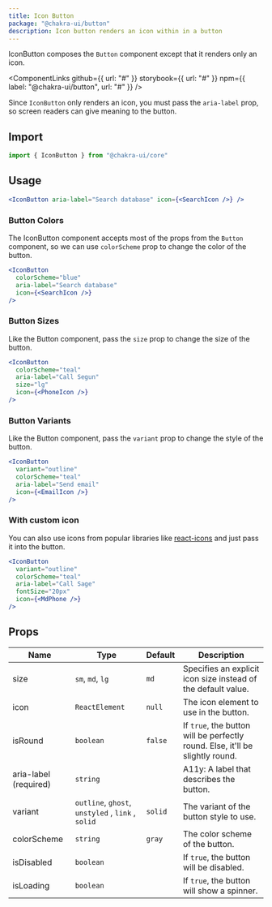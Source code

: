 ```yaml
---
title: Icon Button
package: "@chakra-ui/button"
description: Icon button renders an icon within in a button
---
```



IconButton composes the `Button` component except that it renders only an icon.

<ComponentLinks
  github={{ url: "#" }}
  storybook={{ url: "#" }}
  npm={{ label: "@chakra-ui/button", url: "#" }}
/>

<carbon-ad></carbon-ad>

Since `IconButton` only renders an icon, you must pass the `aria-label` prop, so
screen readers can give meaning to the button.

## Import

```js
import { IconButton } from "@chakra-ui/core"
```

## Usage

```jsx
<IconButton aria-label="Search database" icon={<SearchIcon />} />
```

### Button Colors

The IconButton component accepts most of the props from the `Button` component,
so we can use `colorScheme` prop to change the color of the button.

```jsx
<IconButton
  colorScheme="blue"
  aria-label="Search database"
  icon={<SearchIcon />}
/>
```

### Button Sizes

Like the Button component, pass the `size` prop to change the size of the
button.

```jsx
<IconButton
  colorScheme="teal"
  aria-label="Call Segun"
  size="lg"
  icon={<PhoneIcon />}
/>
```

### Button Variants

Like the Button component, pass the `variant` prop to change the style of the
button.

```jsx
<IconButton
  variant="outline"
  colorScheme="teal"
  aria-label="Send email"
  icon={<EmailIcon />}
/>
```

### With custom icon

You can also use icons from popular libraries like
[react-icons](https://react-icons.github.io/react-icons/) and just pass it into
the button.

```jsx
<IconButton
  variant="outline"
  colorScheme="teal"
  aria-label="Call Sage"
  fontSize="20px"
  icon={<MdPhone />}
/>
```

## Props

| Name                  | Type                                              | Default | Description                                                                                                           |
| --------------------- | ------------------------------------------------- | ------- | --------------------------------------------------------------------------------------------------------------------- |
| size                  | `sm`, `md`, `lg`                                  | `md`    | Specifies an explicit icon size instead of the default value.                                                         |
| icon                  | `ReactElement`                                          | `null`  | 	The icon element to use in the button.
| isRound               | `boolean`                                         | `false` | If `true`, the button will be perfectly round. Else, it'll be slightly round.                                         |
| aria-label (required) | `string`                                          |         | A11y: A label that describes the button.                                                                              |
| variant               | `outline`, `ghost`, `unstyled` , `link` , `solid` | `solid` | The variant of the button style to use.                                                                               |
| colorScheme           | `string`                                          | `gray`  | The color scheme of the button.                                                                                       |
| isDisabled            | `boolean`                                         |         | If `true`, the button will be disabled.                                                                               |
| isLoading             | `boolean`                                         |         | If `true`, the button will show a spinner.                                                                            |
